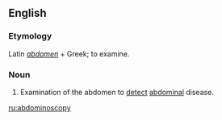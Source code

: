 ==English==

===Etymology===
Latin ''[[abdomen]]'' + Greek; to examine.

===Noun===
{{en-noun|-}}

# {{medicine}} Examination of the abdomen to [[detect]] [[abdominal]] disease.

[[ru:abdominoscopy]]